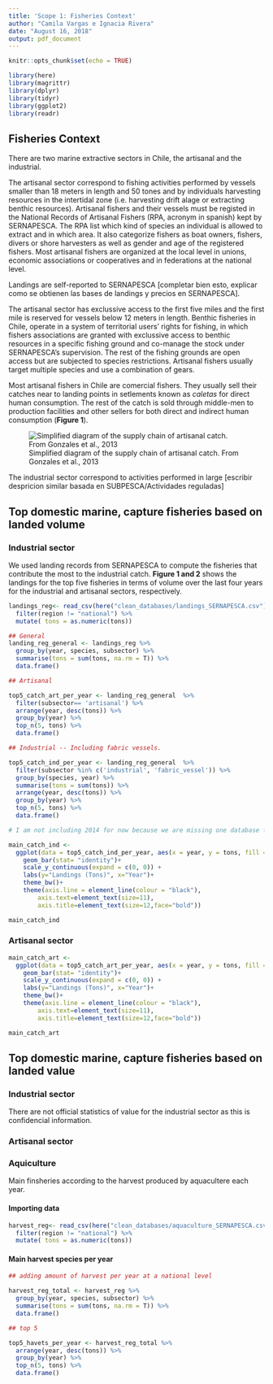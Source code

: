 ```yaml
---
title: 'Scope 1: Fisheries Context'
author: "Camila Vargas e Ignacia Rivera"
date: "August 16, 2018"
output: pdf_document
---
```


```r
knitr::opts_chunk$set(echo = TRUE)

library(here)
library(magrittr)
library(dplyr)
library(tidyr)
library(ggplot2)
library(readr)
```

## Fisheries Context

There are two marine extractive sectors in Chile, the artisanal and the industrial. 

The artisanal sector correspond to fishing activities performed by vessels smaller than 18 meters in length and 50 tones and by individuals harvesting resources in the intertidal zone (i.e. harvesting drift alage or extracting benthic resources). Artisanal fishers and their vessels must be registed in the National Records of Artisanal Fishers (RPA, acronym in spanish) kept by SERNAPESCA. The RPA list which kind of species an individual is allowed to extract and in which area. It also categorize fishers as boat owners, fishers, divers or shore harvesters as well as gender and age of the registered fishers. Most artisanal fishers are organized at the local level in unions, economic associations or cooperatives and in federations at the national level. 

Landings are self-reported to SERNAPESCA [completar bien esto, explicar como se obtienen las bases de landings y precios en SERNAPESCA].

The artisanal sector has exclussive access to the first five miles and the first mile is reserved for vessels below 12 meters in length. Benthic fisheries in Chile, operate in a system of territorial users' rights for fishing, in which fishers associations are granted with exclussive access to benthic resources in a specific fishing ground and co-manage the stock under SERNAPESCA's supervision. The rest of the fishing grounds are open access but are subjected to species restrictions. Artisanal fishers usually target multiple species and use a combination of gears. 

Most artisanal fishers in Chile are comercial fishers. They usually sell their catches near to landing points in setlements known as *caletas* for direct human consumption. The rest of the catch is sold through middle-men to production facilities and other sellers for both direct and indirect human consumption (**Figure 1**).

![Simplified diagram of the supply chain of artisanal catch. From Gonzales et al., 2013](here(scripts/scopes/scope_1/Fig1.jpg))

The industrial sector correspond to activities performed in large [escribir despricion similar basada en SUBPESCA/Actividades reguladas]

## Top domestic marine, capture fisheries based on landed volume

### Industrial sector 

We used landing records from SERNAPESCA to compute the fisheries that contribute the most to the industrial catch. **Figure 1 and 2** shows the landings for the top five fisheries in terms of volume over the last four years for the industrial and artisanal sectors, respectively. 

```r

landings_reg<- read_csv(here("clean_databases/landings_SERNAPESCA.csv")) %>% 
  filter(region != "national") %>% 
  mutate( tons = as.numeric(tons))

```

```r

## General
landing_reg_general <- landings_reg %>%
  group_by(year, species, subsector) %>% 
  summarise(tons = sum(tons, na.rm = T)) %>% 
  data.frame()

## Artisanal

top5_catch_art_per_year <- landing_reg_general  %>%
  filter(subsector== 'artisanal') %>% 
  arrange(year, desc(tons)) %>% 
  group_by(year) %>% 
  top_n(5, tons) %>% 
  data.frame()

## Industrial -- Including fabric vessels. 

top5_catch_ind_per_year <- landing_reg_general  %>%
  filter(subsector %in% c('industrial', 'fabric_vessel')) %>% 
  group_by(species, year) %>% 
  summarise(tons = sum(tons)) %>% 
  arrange(year, desc(tons)) %>% 
  group_by(year) %>% 
  top_n(5, tons) %>% 
  data.frame()

```


```r

# I am not including 2014 for now because we are missing one database for industrial landings for 2014 (landings per species and region in national waters)

main_catch_ind <- 
  ggplot(data = top5_catch_ind_per_year, aes(x = year, y = tons, fill = species)) + 
    geom_bar(stat= "identity")+
    scale_y_continuous(expand = c(0, 0)) +
    labs(y="Landings (Tons)", x="Year")+
    theme_bw()+
    theme(axis.line = element_line(colour = "black"),
        axis.text=element_text(size=11),
        axis.title=element_text(size=12,face="bold"))

main_catch_ind 
```

### Artisanal sector 

```r

main_catch_art <- 
  ggplot(data = top5_catch_art_per_year, aes(x = year, y = tons, fill = species)) + 
    geom_bar(stat= "identity")+
    scale_y_continuous(expand = c(0, 0)) +
    labs(y="Landings (Tons)", x="Year")+
    theme_bw()+
    theme(axis.line = element_line(colour = "black"),
        axis.text=element_text(size=11),
        axis.title=element_text(size=12,face="bold"))

main_catch_art

```


## Top domestic marine, capture fisheries based on landed value

### Industrial sector

There are not official statistics of value for the industrial sector as this is confidencial information. 

### Artisanal sector

<!-- Incluir resultados de valores segun precio playa -->


### Aquiculture

Main finsheries according to the harvest produced by aquacultere each year.

#### Importing data 

```r

harvest_reg<- read_csv(here("clean_databases/aquaculture_SERNAPESCA.csv")) %>% 
  filter(region != "national") %>% 
  mutate( tons = as.numeric(tons))

```

####  Main harvest species per year

```r
## adding amount of harvest per year at a national level

harvest_reg_total <- harvest_reg %>%
  group_by(year, species, subsector) %>% 
  summarise(tons = sum(tons, na.rm = T)) %>%
  data.frame()

## top 5

top5_havets_per_year <- harvest_reg_total %>%
  arrange(year, desc(tons)) %>% 
  group_by(year) %>% 
  top_n(5, tons) %>% 
  data.frame()


```







